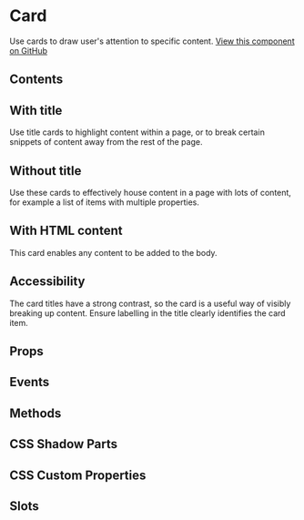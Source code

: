 # Card

Use cards to draw user's attention to specific content. [View this component on GitHub](https://github.com/UKHO/admiralty-design-system/tree/main/packages/core/src/components/card)

## Contents

## With title

Use title cards to highlight content within a page, or to break certain snippets of content away from the rest of the page.


<WithTitle />

## Without title

Use these cards to effectively house content in a page with lots of content, for example a list of items with multiple properties.


<WithoutTitle />

## With HTML content

This card enables any content to be added to the body.


<WithHtmlContent />

## Accessibility

The card titles have a strong contrast, so the card is a useful way of visibly breaking up content. Ensure labelling in the title clearly identifies the card item.

## Props


<Props />

## Events


<Events />

## Methods


<Methods />

## CSS Shadow Parts


<Parts />

## CSS Custom Properties


<CustomProps />

## Slots


<Slots />


